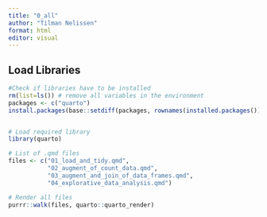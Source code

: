 ```yaml
---
title: "0_all"
author: "Tilman Nelissen"
format: html
editor: visual
---
```


## Load Libraries

```r
#Check if libraries have to be installed
rm(list=ls()) # remove all variables in the environment
packages <- c("quarto")
install.packages(base::setdiff(packages, rownames(installed.packages()))) 


# Load required library
library(quarto)
```

```r
# List of .qmd files
files <- c("01_load_and_tidy.qmd",
           "02_augment_of_count_data.qmd",
           "03_augment_and_join_of_data_frames.qmd",
           "04_explorative_data_analysis.qmd")

# Render all files
purrr::walk(files, quarto::quarto_render)

```
